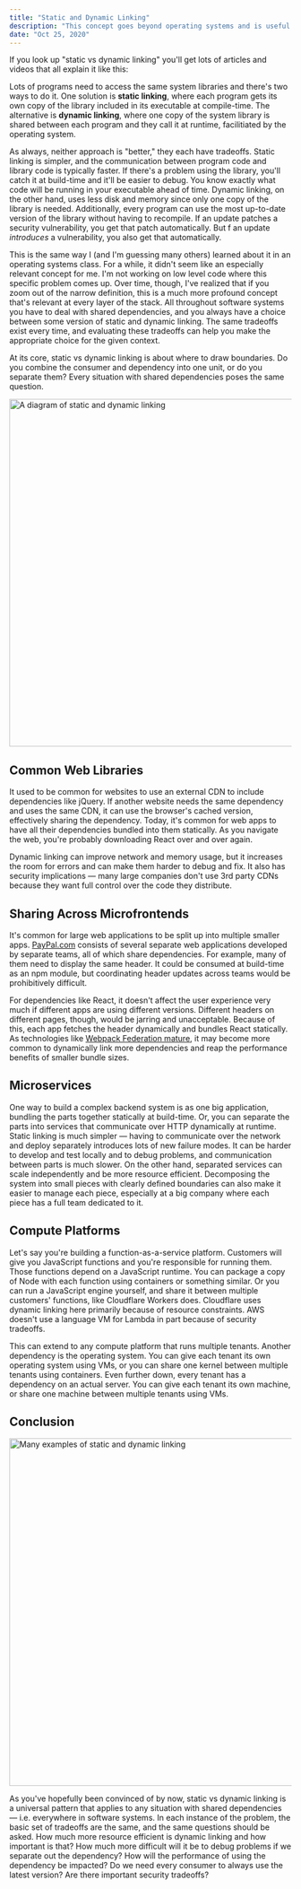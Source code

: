 ```yaml
---
title: "Static and Dynamic Linking"
description: "This concept goes beyond operating systems and is useful anywhere with composition and shared dependencies."
date: "Oct 25, 2020"
---
```


If you look up "static vs dynamic linking" you'll get lots of articles and videos that all explain it like this:

Lots of programs need to access the same system libraries and there's two ways to do it. One solution is **static linking**, where each program gets its own copy of the library included in its executable at compile-time. The alternative is **dynamic linking**, where one copy of the system library is shared between each program and they call it at runtime, facilitiated by the operating system.

As always, neither approach is "better," they each have tradeoffs. Static linking is simpler, and the communication between program code and library code is typically faster. If there's a problem using the library, you'll catch it at build-time and it'll be easier to debug. You know exactly what code will be running in your executable ahead of time. Dynamic linking, on the other hand, uses less disk and memory since only one copy of the library is needed. Additionally, every program can use the most up-to-date version of the library without having to recompile. If an update patches a security vulnerability, you get that patch automatically. But f an update _introduces_ a vulnerability, you also get that automatically.

This is the same way I (and I'm guessing many others) learned about it in an operating systems class. For a while, it didn't seem like an especially relevant concept for me. I'm not working on low level code where this specific problem comes up. Over time, though, I've realized that if you zoom out of the narrow definition, this is a much more profound concept that's relevant at every layer of the stack. All throughout software systems you have to deal with shared dependencies, and you always have a choice between some version of static and dynamic linking. The same tradeoffs exist every time, and evaluating these tradeoffs can help you make the appropriate choice for the given context.

At its core, static vs dynamic linking is about where to draw boundaries. Do you combine the consumer and dependency into one unit, or do you separate them? Every situation with shared dependencies poses the same question.

<img
  src="/static-and-dynamic/example.png"
  alt="A diagram of static and dynamic linking"
  height="620"
  width="1801"
/>

## Common Web Libraries

It used to be common for websites to use an external CDN to include dependencies like jQuery. If another website needs the same dependency and uses the same CDN, it can use the browser's cached version, effectively sharing the dependency. Today, it's common for web apps to have all their dependencies bundled into them statically. As you navigate the web, you're probably downloading React over and over again.

Dynamic linking can improve network and memory usage, but it increases the room for errors and can make them harder to debug and fix. It also has security implications — many large companies don't use 3rd party CDNs because they want full control over the code they distribute.

## Sharing Across Microfrontends

It's common for large web applications to be split up into multiple smaller apps. [PayPal.com](https://paypal.com) consists of several separate web applications developed by separate teams, all of which share dependencies. For example, many of them need to display the same header. It could be consumed at build-time as an npm module, but coordinating header updates across teams would be prohibitively difficult.

For dependencies like React, it doesn't affect the user experience very much if different apps are using different versions. Different headers on different pages, though, would be jarring and unacceptable. Because of this, each app fetches the header dynamically and bundles React statically. As technologies like [Webpack Federation mature](https://indepth.dev/webpack-5-module-federation-a-game-changer-in-javascript-architecture), it may become more common to dynamically link more dependencies and reap the performance benefits of smaller bundle sizes.

## Microservices

One way to build a complex backend system is as one big application, bundling the parts together statically at build-time. Or, you can separate the parts into services that communicate over HTTP dynamically at runtime. Static linking is much simpler — having to communicate over the network and deploy separately introduces lots of new failure modes. It can be harder to develop and test locally and to debug problems, and communication between parts is much slower. On the other hand, separated services can scale independently and be more resource efficient. Decomposing the system into small pieces with clearly defined boundaries can also make it easier to manage each piece, especially at a big company where each piece has a full team dedicated to it.

## Compute Platforms

Let's say you're building a function-as-a-service platform. Customers will give you JavaScript functions and you're responsible for running them. Those functions depend on a JavaScript runtime. You can package a copy of Node with each function using containers or something similar. Or you can run a JavaScript engine yourself, and share it between multiple customers' functions, like Cloudflare Workers does. Cloudflare uses dynamic linking here primarily because of resource constraints. AWS doesn't use a language VM for Lambda in part because of security tradeoffs.

This can extend to any compute platform that runs multiple tenants. Another dependency is the operating system. You can give each tenant its own operating system using VMs, or you can share one kernel between multiple tenants using containers. Even further down, every tenant has a dependency on an actual server. You can give each tenant its own machine, or share one machine between multiple tenants using VMs.

## Conclusion

<img
  src="/static-and-dynamic/many-examples.gif"
  alt="Many examples of static and dynamic linking"
  height="620"
  width="1801"
  loading="lazy"
/>

As you've hopefully been convinced of by now, static vs dynamic linking is a universal pattern that applies to any situation with shared dependencies — i.e. everywhere in software systems. In each instance of the problem, the basic set of tradeoffs are the same, and the same questions should be asked. How much more resource efficient is dynamic linking and how important is that? How much more difficult will it be to debug problems if we separate out the dependency? How will the performance of using the dependency be impacted? Do we need every consumer to always use the latest version? Are there important security tradeoffs?
